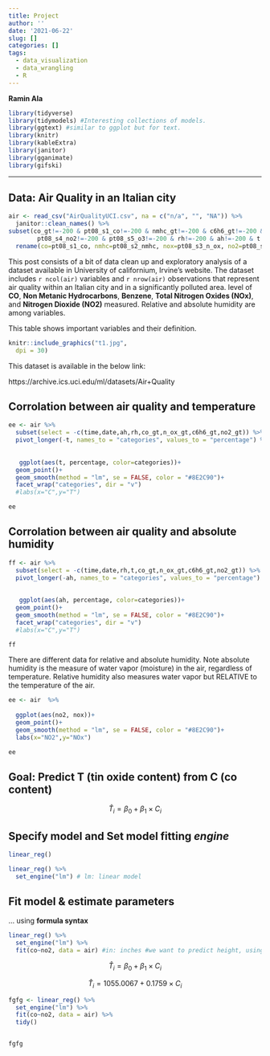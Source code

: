 ```yaml
---
title: Project
author: ''
date: '2021-06-22'
slug: []
categories: []
tags:
  - data_visualization
  - data_wrangling
  - R
---
```


**Ramin Ala**

```r
library(tidyverse)
library(tidymodels) #Interesting collections of models.
library(ggtext) #similar to ggplot but for text.
library(knitr)
library(kableExtra) 
library(janitor)
library(gganimate)
library(gifski)
```

---

## Data: Air Quality in an Italian city

```r
air <- read_csv("AirQualityUCI.csv", na = c("n/a", "", "NA")) %>%
  janitor::clean_names() %>%
subset(co_gt!=-200 & pt08_s1_co!=-200 & nmhc_gt!=-200 & c6h6_gt!=-200 & pt08_s2_nmhc!=-200 & n_ox_gt!=-200 & pt08_s3_n_ox!=-200 & no2_gt!=-200 &
        pt08_s4_no2!=-200 & pt08_s5_o3!=-200 & rh!=-200 & ah!=-200 & t!=-200, select = -c(x16,x17))  %>%
  rename(co=pt08_s1_co, nmhc=pt08_s2_nmhc, nox=pt08_s3_n_ox, no2=pt08_s4_no2, o3=pt08_s5_o3)
```

This post consists of a bit of data clean up and exploratory analysis of a dataset available in University of californium, Irvine's website. The dataset includes `r ncol(air)` variables and `r nrow(air)` observations that represent air quality within an Italian city and in a significantly polluted area. level of **CO**, **Non Metanic Hydrocarbons**, **Benzene**, **Total Nitrogen Oxides (NOx)**, and **Nitrogen Dioxide (NO2)** measured. Relative and absolute humidity are among variables.

This table shows important variables and their definition.

```r
knitr::include_graphics("t1.jpg",
  dpi = 30)
```

This dataset is available in the below link:

https://archive.ics.uci.edu/ml/datasets/Air+Quality

## Corrolation between air quality and temperature


```r
ee <- air %>%
  subset(select = -c(time,date,ah,rh,co_gt,n_ox_gt,c6h6_gt,no2_gt)) %>%
  pivot_longer(-t, names_to = "categories", values_to = "percentage") %>%
  
  
   ggplot(aes(t, percentage, color=categories))+
  geom_point()+
  geom_smooth(method = "lm", se = FALSE, color = "#8E2C90")+
  facet_wrap("categories", dir = "v")
  #labs(x="C",y="T")

ee
```

## Corrolation between air quality and absolute humidity


```r
ff <- air %>%
  subset(select = -c(time,date,rh,t,co_gt,n_ox_gt,c6h6_gt,no2_gt)) %>%
  pivot_longer(-ah, names_to = "categories", values_to = "percentage") %>%
  
  
   ggplot(aes(ah, percentage, color=categories))+
  geom_point()+
  geom_smooth(method = "lm", se = FALSE, color = "#8E2C90")+
  facet_wrap("categories", dir = "v")
  #labs(x="C",y="T")

ff
```
There are different data for relative and absolute humidity. Note absolute humidity is the measure of water vapor (moisture) in the air, regardless of temperature. Relative humidity also measures water vapor but RELATIVE to the temperature of the air.

```r
ee <- air  %>%
 
  ggplot(aes(no2, nox))+
  geom_point()+
  geom_smooth(method = "lm", se = FALSE, color = "#8E2C90")+
  labs(x="NO2",y="NOx")

ee
```




## Goal: Predict T (tin oxide content) from C (co content)


$$\widehat{T}_{i} = \beta_0 + \beta_1 \times C_{i}$$


## Specify model and Set model fitting *engine*

```r
linear_reg()

linear_reg() %>%
  set_engine("lm") # lm: linear model
```

## Fit model & estimate parameters

... using **formula syntax**

```r
linear_reg() %>%
  set_engine("lm") %>%
  fit(co~no2, data = air) #in: inches #we want to predict height, using width
```


$$\widehat{T}_{i} = \beta_0 + \beta_1 \times C_{i}$$


$$\widehat{T}_{i} = 1055.0067 + 0.1759 \times C_{i}$$





```r
fgfg <- linear_reg() %>%
  set_engine("lm") %>%
  fit(co~no2, data = air) %>%
  tidy()


fgfg
```
